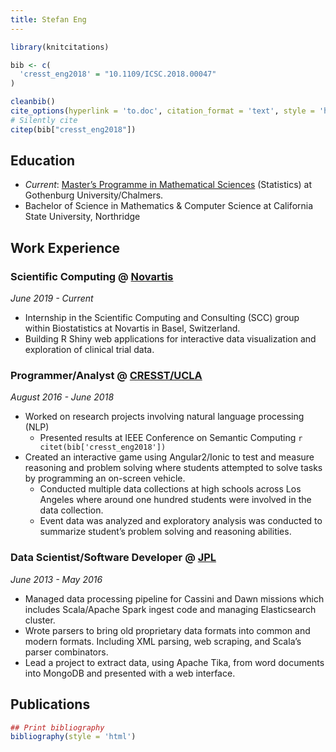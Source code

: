 ```yaml
---
title: Stefan Eng
---
```


```r
library(knitcitations)

bib <- c(
  'cresst_eng2018' = "10.1109/ICSC.2018.00047"
)

cleanbib()
cite_options(hyperlink = 'to.doc', citation_format = 'text', style = 'html')
# Silently cite
citep(bib["cresst_eng2018"])
```

## Education
  - *Current*: [Master’s Programme in Mathematical Sciences](https://www.chalmers.se/en/departments/math/education/university-of-gothenburg/programmes/mathematical-sciences/Pages/default.aspx) (Statistics) at Gothenburg University/Chalmers.
  -  Bachelor of Science in Mathematics & Computer Science at California State University, Northridge

## Work Experience

### Scientific Computing @ [Novartis](https://www.novartis.com/)
*June 2019 - Current*

  - Internship in the Scientific Computing and Consulting (SCC) group within Biostatistics at Novartis in Basel, Switzerland.
  - Building R Shiny web applications for interactive data visualization and exploration of clinical trial data.
  
### Programmer/Analyst @ [CRESST/UCLA](http://cresst.org) 
*August 2016 - June 2018*

  - Worked on research projects involving natural language processing (NLP)
    -  Presented results at IEEE Conference on Semantic Computing `r citet(bib['cresst_eng2018'])`
  - Created an interactive game using Angular2/Ionic to test and measure reasoning and problem
solving where students attempted to solve tasks by programming an on-screen vehicle.
    - Conducted multiple data collections at high schools across Los Angeles where around one hundred
students were involved in the data collection.
    - Event data was analyzed and exploratory analysis was conducted to summarize student’s problem
solving and reasoning abilities.


### Data Scientist/Software Developer @ [JPL](https://www.jpl.nasa.gov)
*June 2013 - May 2016*

  - Managed data processing pipeline for Cassini and Dawn missions which includes Scala/Apache
Spark ingest code and managing Elasticsearch cluster.
  - Wrote parsers to bring old proprietary data formats into common and modern formats. Including
XML parsing, web scraping, and Scala’s parser combinators.
  - Lead a project to extract data, using Apache Tika, from word documents into MongoDB and
presented with a web interface.
  
## Publications

```r
## Print bibliography
bibliography(style = 'html')
```
